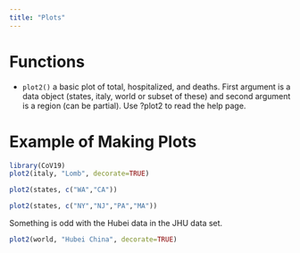 ```yaml
---
title: "Plots"
---
```


# Functions

* `plot2()` a basic plot of total, hospitalized, and deaths. First argument is a data object (states, italy, world or subset of these) and second argument is a region (can be partial). Use ?plot2 to read the help page.

# Example of Making Plots

```r
library(CoV19)
plot2(italy, "Lomb", decorate=TRUE)
```

```r
plot2(states, c("WA","CA"))
```

```r
plot2(states, c("NY","NJ","PA","MA"))
```

Something is odd with the Hubei data in the JHU data set.

```r
plot2(world, "Hubei China", decorate=TRUE)
```
